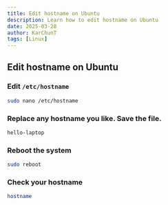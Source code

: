 ```yaml
---
title: Edit hostname on Ubuntu
description: Learn how to edit hostname on Ubuntu
date: 2025-03-28
author: KarChunT
tags: [Linux]
---
```


## Edit hostname on Ubuntu

<Steps>

### Edit `/etc/hostname`

```bash
sudo nano /etc/hostname
```

### Replace any hostname you like. Save the file.

```bash filename="/etc/hostname"
hello-laptop
```

### Reboot the system

```bash
sudo reboot
```

### Check your hostname

```bash
hostname
```

</Steps>
<Comments />

